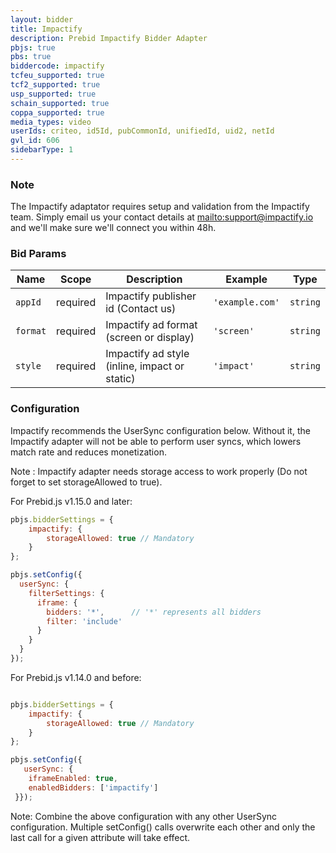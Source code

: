 ```yaml
---
layout: bidder
title: Impactify
description: Prebid Impactify Bidder Adapter
pbjs: true
pbs: true
biddercode: impactify
tcfeu_supported: true
tcf2_supported: true
usp_supported: true
schain_supported: true
coppa_supported: true
media_types: video
userIds: criteo, id5Id, pubCommonId, unifiedId, uid2, netId
gvl_id: 606
sidebarType: 1
---
```


### Note

The Impactify adaptator requires setup and validation from the Impactify team. Simply email us your contact details at [mailto:support@impactify.io](support@impactify.io) and we'll make sure we'll connect you within 48h.

### Bid Params


| Name          | Scope    | Description                                        | Example        | Type      |
|---------------|----------|----------------------------------------------------|----------------|-----------|
| `appId`       | required | Impactify publisher id  (Contact us)               | `'example.com'`  | `string`  |
| `format`      | required | Impactify ad format (screen or display)            | `'screen'`       | `string`  |
| `style`       | required | Impactify ad style (inline, impact or static)      | `'impact'`       | `string`  |

### Configuration

Impactify recommends the UserSync configuration below. Without it, the Impactify adapter will not be able to perform user syncs, which lowers match rate and reduces monetization.

Note : Impactify adapter needs storage access to work properly (Do not forget to set storageAllowed to true).

<StorageAllowed />

For Prebid.js v1.15.0 and later:

```javascript
pbjs.bidderSettings = {
    impactify: {
        storageAllowed: true // Mandatory
    }
};

pbjs.setConfig({
  userSync: {
    filterSettings: {
      iframe: {
        bidders: '*',      // '*' represents all bidders
        filter: 'include'
      }
    }
  }
});
```

For Prebid.js v1.14.0 and before:

```javascript

pbjs.bidderSettings = {
    impactify: {
        storageAllowed: true // Mandatory
    }
};

pbjs.setConfig({
   userSync: {
    iframeEnabled: true,
    enabledBidders: ['impactify']
 }});
```

Note: Combine the above configuration with any other UserSync configuration. Multiple setConfig() calls overwrite each other and only the last call for a given attribute will take effect.
